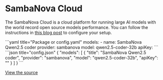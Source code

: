 
# SambaNova Cloud

The SambaNova Cloud is a cloud platform for running large AI models with the world record open source models performance. You can follow the instructions in [this blog post](https://sambanova.ai/blog/accelerating-coding-with-sambanova-cloud?ref=blog.continue.dev) to configure your setup.

<Tabs groupId="config-example">
  <TabItem value="yaml" label="YAML">
  ```yaml title="Package or config.yaml"
  models:
    - name: SambaNova Qwen2.5 coder
      provider: sambanova
      model: qwen2.5-coder-32b
      apiKey: <YOUR_SAMBANOVA_API_KEY>
  ```
  </TabItem>
  <TabItem value="json" label="JSON">
  ```json title="config.json"
  {
    "models": [
      {
        "title": "SambaNova Qwen2.5 coder",
        "provider": "sambanova",
        "model": "qwen2.5-coder-32b",
        "apiKey": "<YOUR_SAMBANOVA_API_KEY>"
      }
    ]
  }
  ```
  </TabItem>
</Tabs>

[View the source](https://github.com/continuedev/continue/blob/main/core/llm/llms/SambaNova.ts)
